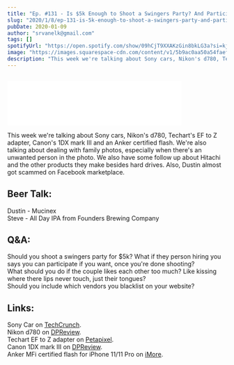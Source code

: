 ```yaml
---
title: "Ep. #131 - Is $5k Enough to Shoot a Swingers Party? And Participate?"
slug: "2020/1/8/ep-131-is-5k-enough-to-shoot-a-swingers-party-and-participate"
pubDate: 2020-01-09
author: "srvanelk@gmail.com"
tags: []
spotifyUrl: "https://open.spotify.com/show/09hCjT9XXAKzGin8bkLG3a?si=kjRZvQ1JTb6Ov3HVzSSlWA"
image: "https://images.squarespace-cdn.com/content/v1/5b9ac0aa50a54faef024c950/1578529731837-95Z6WGN7Q8OAJQ81VDHC/JVE-269.jpg?format=original"
description: "This week we're talking about Sony cars, Nikon's d780, Techart's EF to Z adapter, Canon's 1DX mark III and an Anker certified flash. We're also talking about dealing with family photos, especially when there's an unwanted person in the photo. We also have some follow up about Hitachi and the other products they make besides hard drives. Also, Dustin almost got scammed on Facebook marketplace."
---
```


<figure>
  <img src="https://images.squarespace-cdn.com/content/v1/5b9ac0aa50a54faef024c950/1578529731837-95Z6WGN7Q8OAJQ81VDHC/JVE-269.jpg?format=original" alt="" />
</figure>
<iframe class="embedly-embed" src="//cdn.embedly.com/widgets/media.html?src=https%3A%2F%2Fanchor.fm%2Fweddingphotohangover%2Fembed%2Fepisodes%2FEp--131---Is-5k-Enough-to-Shoot-a-Swingers-Party--And-Participate-ea2ka5&url=https%3A%2F%2Fanchor.fm%2Fweddingphotohangover%2Fepisodes%2FEp--131---Is-5k-Enough-to-Shoot-a-Swingers-Party--And-Participate-ea2ka5&image=https%3A%2F%2Fd3t3ozftmdmh3i.cloudfront.net%2Fstaging%2Fpodcast_uploaded_nologo400%2F805714%2F805714-1532296863943-3307a63a7f17f.jpg&key=61d05c9d54e8455ea7a9677c366be814&type=text%2Fhtml&schema=anchor&wmode=opaque" width="400" height="102" scrolling="no" frameborder="0" allow="autoplay; fullscreen" allowfullscreen="true"></iframe>

This week we're talking about Sony cars, Nikon's d780, Techart's EF to Z adapter, Canon's 1DX mark III and an Anker certified flash. We're also talking about dealing with family photos, especially when there's an unwanted person in the photo. We also have some follow up about Hitachi and the other products they make besides hard drives. Also, Dustin almost got scammed on Facebook marketplace.

## Beer Talk:  
Dustin - Mucinex  
Steve - All Day IPA from Founders Brewing Company

## Q&A:   
Should you shoot a swingers party for $5k? What if they person hiring you says you can participate if you want, once you're done shooting?  
What should you do if the couple likes each other too much? Like kissing where there lips never touch, just their tongues?  
Should you include which vendors you blacklist on your website?

## Links:   
Sony Car on [TechCrunch](https://techcrunch.com/2020/01/06/sony-just-announced-a-car/).   
Nikon d780 on [DPReview](https://www.dpreview.com/news/1612173662/nikon-s-new-d780-is-a-z6-in-a-familiar-dslr-body).   
Techart EF to Z adapter on [Petapixel](https://petapixel.com/2020/01/06/new-techart-ef-to-z-adapter-lets-you-use-canon-lenses-on-nikon-cameras-with-full-af-and-stabilization/).   
Canon 1DX mark III on [DPReview](https://www.dpreview.com/news/8241229107/canon-s-eos-1d-x-mark-iii-brings-a-new-sensor-dual-pixel-af-and-5-5k-raw-video).   
Anker MFi certified flash for iPhone 11/11 Pro on [iMore](https://www.imore.com/your-lighting-game-ankers-new-led-flash-iphone).
